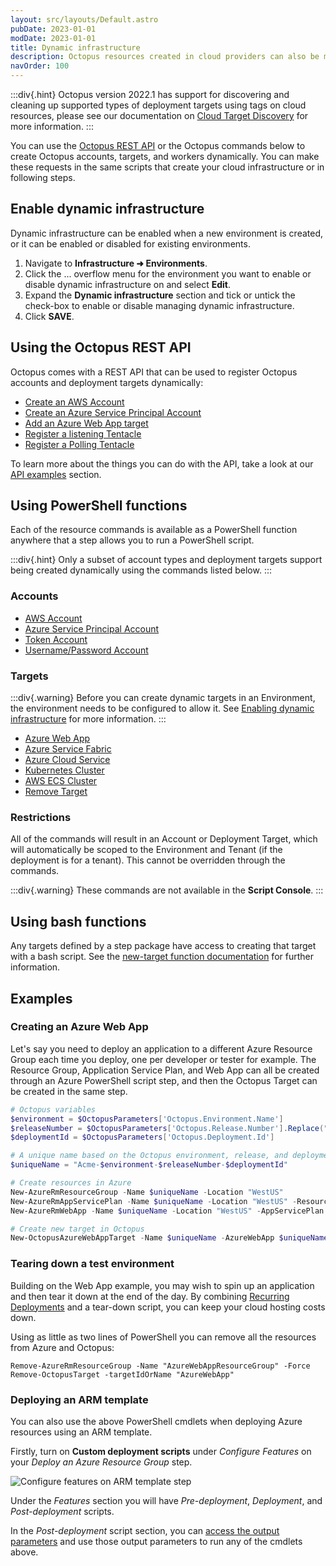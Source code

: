 ```yaml
---
layout: src/layouts/Default.astro
pubDate: 2023-01-01
modDate: 2023-01-01
title: Dynamic infrastructure
description: Octopus resources created in cloud providers can also be modeled in Octopus using service messages and scripts, which form part of dynamic infrastructure.
navOrder: 100
---
```


:::div{.hint}
Octopus version 2022.1 has support for discovering and cleaning up supported types of deployment targets using tags on cloud resources, please see our documentation on [Cloud Target Discovery](/docs/infrastructure/deployment-targets/cloud-target-discovery) for more information.
:::

You can use the [Octopus REST API](/docs/octopus-rest-api) or the Octopus commands below to create Octopus accounts, targets, and workers dynamically. You can make these requests in the same scripts that create your cloud infrastructure or in following steps.

<CreateDeploymentTargetsHint />

## Enable dynamic infrastructure

Dynamic infrastructure can be enabled when a new environment is created, or it can be enabled or disabled for existing environments.

1. Navigate to **Infrastructure ➜ Environments**.
1. Click the ... overflow menu for the environment you want to enable or disable dynamic infrastructure on and select **Edit**.
1. Expand the **Dynamic infrastructure** section and tick or untick the check-box to enable or disable managing dynamic infrastructure.
1. Click **SAVE**.

## Using the Octopus REST API

Octopus comes with a REST API that can be used to register Octopus accounts and deployment targets dynamically:

- [Create an AWS Account](/docs/octopus-rest-api/examples/accounts/create-aws-account)
- [Create an Azure Service Principal Account](/docs/octopus-rest-api/examples/accounts/create-azure-service-principal)
- [Add an Azure Web App target](/docs/octopus-rest-api/examples/deployment-targets/add-azure-web-app)
- [Register a listening Tentacle](/docs/octopus-rest-api/examples/deployment-targets/register-listening-tentacle)
- [Register a Polling Tentacle](/docs/octopus-rest-api/examples/deployment-targets/register-polling-tentacle)

To learn more about the things you can do with the API, take a look at our [API examples](/docs/octopus-rest-api/examples) section.

## Using PowerShell functions

Each of the resource commands is available as a PowerShell function anywhere that a step allows you to run a PowerShell script.

:::div{.hint}
Only a subset of account types and deployment targets support being created dynamically using the commands listed below.
:::

### Accounts

- [AWS Account](/docs/infrastructure/deployment-targets/dynamic-infrastructure/aws-accounts)
- [Azure Service Principal Account](/docs/infrastructure/deployment-targets/dynamic-infrastructure/azure-accounts)
- [Token Account](/docs/infrastructure/deployment-targets/dynamic-infrastructure/token-accounts)
- [Username/Password Account](/docs/infrastructure/deployment-targets/dynamic-infrastructure/username-password-accounts)

### Targets

:::div{.warning}
Before you can create dynamic targets in an Environment, the environment needs to be configured to allow it. See [Enabling dynamic infrastructure](/docs/infrastructure/deployment-targets/dynamic-infrastructure/#enable-dynamic-infrastructure) for more information.
:::

- [Azure Web App](/docs/infrastructure/deployment-targets/dynamic-infrastructure/azure-web-app-target)
- [Azure Service Fabric](/docs/infrastructure/deployment-targets/dynamic-infrastructure/azure-service-fabric-target)
- [Azure Cloud Service](/docs/infrastructure/deployment-targets/dynamic-infrastructure/azure-cloud-service-target)
- [Kubernetes Cluster](/docs/infrastructure/deployment-targets/dynamic-infrastructure/kubernetes-target)
- [AWS ECS Cluster](/docs/infrastructure/deployment-targets/dynamic-infrastructure/new-octopustarget)
- [Remove Target](/docs/infrastructure/deployment-targets/dynamic-infrastructure/remove-octopustarget)

### Restrictions

All of the commands will result in an Account or Deployment Target, which will automatically be scoped to the Environment and Tenant (if the deployment is for a tenant).
This cannot be overridden through the commands.

:::div{.warning}
These commands are not available in the **Script Console**.
:::

## Using bash functions

Any targets defined by a step package have access to creating that target with a bash script. See the [new-target function documentation](/docs/infrastructure/deployment-targets/dynamic-infrastructure/new-octopustarget) for further information.

## Examples

### Creating an Azure Web App

Let's say you need to deploy an application to a different Azure Resource Group each time you deploy, one per developer or tester for example. The Resource Group, Application Service Plan, and Web App can all be created through an Azure PowerShell script step, and then the Octopus Target can be created in the same step.

```powershell
# Octopus variables
$environment = $OctopusParameters['Octopus.Environment.Name']
$releaseNumber = $OctopusParameters['Octopus.Release.Number'].Replace(".", "-")
$deploymentId = $OctopusParameters['Octopus.Deployment.Id']

# A unique name based on the Octopus environment, release, and deployment
$uniqueName = "Acme-$environment-$releaseNumber-$deploymentId"

# Create resources in Azure
New-AzureRmResourceGroup -Name $uniqueName -Location "WestUS"
New-AzureRmAppServicePlan -Name $uniqueName -Location "WestUS" -ResourceGroupName $uniqueName -Tier Free
New-AzureRmWebApp -Name $uniqueName -Location "WestUS" -AppServicePlan $uniqueName -ResourceGroupName $uniqueName

# Create new target in Octopus
New-OctopusAzureWebAppTarget -Name $uniqueName -AzureWebApp $uniqueName -AzureResourceGroupName $uniqueName -OctopusAccountIdOrName "my-octopus-azure-serviceprincipal-account" -OctopusRoles "acme-web"
```

### Tearing down a test environment

Building on the Web App example, you may wish to spin up an application and then tear it down at the end of the day. By combining [Recurring Deployments](https://octopus.com/blog/recurring-deployments) and a tear-down script, you can keep your cloud hosting costs down.

Using as little as two lines of PowerShell you can remove all the resources from Azure and Octopus:

```
Remove-AzureRmResourceGroup -Name "AzureWebAppResourceGroup" -Force
Remove-OctopusTarget -targetIdOrName "AzureWebApp"
```

### Deploying an ARM template

You can also use the above PowerShell cmdlets when deploying Azure resources using an ARM template.

Firstly, turn on **Custom deployment scripts** under _Configure Features_ on your _Deploy an Azure Resource Group_ step.

![Configure features on ARM template step](/docs/infrastructure/deployment-targets/dynamic-infrastructure/arm-template-step-configure-features.png "width=500")

Under the _Features_ section you will have _Pre-deployment_, _Deployment_, and _Post-deployment_ scripts.

In the _Post-deployment_ script section, you can [access the output parameters](/docs/runbooks/runbook-examples/azure/resource-groups/#DeployusinganAzureResourceGroupTemplate-AccessingARMtemplateoutputparameters) and use those output parameters to run any of the cmdlets above.
